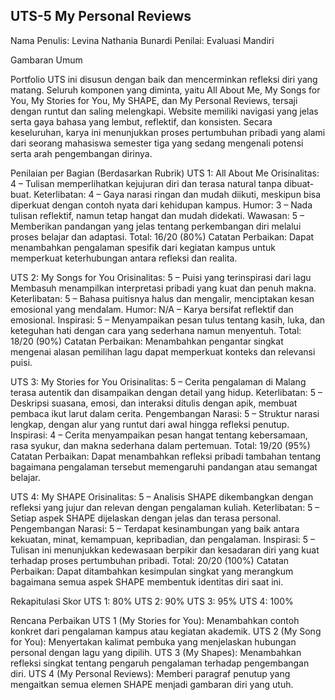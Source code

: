 ## UTS-5 My Personal Reviews

Nama Penulis: Levina Nathania Bunardi
Penilai: Evaluasi Mandiri

Gambaran Umum

Portfolio UTS ini disusun dengan baik dan mencerminkan refleksi diri yang matang. Seluruh komponen yang diminta, yaitu All About Me, My Songs for You, My Stories for You, My SHAPE, dan My Personal Reviews, tersaji dengan runtut dan saling melengkapi. Website memiliki navigasi yang jelas serta gaya bahasa yang lembut, reflektif, dan konsisten. Secara keseluruhan, karya ini menunjukkan proses pertumbuhan pribadi yang alami dari seorang mahasiswa semester tiga yang sedang mengenali potensi serta arah pengembangan dirinya.

Penilaian per Bagian (Berdasarkan Rubrik)
UTS 1: All About Me
Orisinalitas: 4 – Tulisan memperlihatkan kejujuran diri dan terasa natural tanpa dibuat-buat.
Keterlibatan: 4 – Gaya narasi ringan dan mudah diikuti, meskipun bisa diperkuat dengan contoh nyata dari kehidupan kampus.
Humor: 3 – Nada tulisan reflektif, namun tetap hangat dan mudah didekati.
Wawasan: 5 – Memberikan pandangan yang jelas tentang perkembangan diri melalui proses belajar dan adaptasi.
Total: 16/20 (80%)
Catatan Perbaikan: Dapat menambahkan pengalaman spesifik dari kegiatan kampus untuk memperkuat keterhubungan antara refleksi dan realita.

UTS 2: My Songs for You
Orisinalitas: 5 – Puisi yang terinspirasi dari lagu Membasuh menampilkan interpretasi pribadi yang kuat dan penuh makna.
Keterlibatan: 5 – Bahasa puitisnya halus dan mengalir, menciptakan kesan emosional yang mendalam.
Humor: N/A – Karya bersifat reflektif dan emosional.
Inspirasi: 5 – Menyampaikan pesan tulus tentang kasih, luka, dan keteguhan hati dengan cara yang sederhana namun menyentuh.
Total: 18/20 (90%)
Catatan Perbaikan: Menambahkan pengantar singkat mengenai alasan pemilihan lagu dapat memperkuat konteks dan relevansi puisi.

UTS 3: My Stories for You
Orisinalitas: 5 – Cerita pengalaman di Malang terasa autentik dan disampaikan dengan detail yang hidup.
Keterlibatan: 5 – Deskripsi suasana, emosi, dan interaksi ditulis dengan apik, membuat pembaca ikut larut dalam cerita.
Pengembangan Narasi: 5 – Struktur narasi lengkap, dengan alur yang runtut dari awal hingga refleksi penutup.
Inspirasi: 4 – Cerita menyampaikan pesan hangat tentang kebersamaan, rasa syukur, dan makna sederhana dalam pertemuan.
Total: 19/20 (95%)
Catatan Perbaikan: Dapat menambahkan refleksi pribadi tambahan tentang bagaimana pengalaman tersebut memengaruhi pandangan atau semangat belajar.

UTS 4: My SHAPE
Orisinalitas: 5 – Analisis SHAPE dikembangkan dengan refleksi yang jujur dan relevan dengan pengalaman kuliah.
Keterlibatan: 5 – Setiap aspek SHAPE dijelaskan dengan jelas dan terasa personal.
Pengembangan Narasi: 5 – Terdapat kesinambungan yang baik antara kekuatan, minat, kemampuan, kepribadian, dan pengalaman.
Inspirasi: 5 – Tulisan ini menunjukkan kedewasaan berpikir dan kesadaran diri yang kuat terhadap proses pertumbuhan pribadi.
Total: 20/20 (100%)
Catatan Perbaikan: Dapat ditambahkan kesimpulan singkat yang merangkum bagaimana semua aspek SHAPE membentuk identitas diri saat ini.

Rekapitulasi Skor
UTS 1: 80%
UTS 2: 90%
UTS 3: 95%
UTS 4: 100%

Rencana Perbaikan
UTS 1 (My Stories for You): Menambahkan contoh konkret dari pengalaman kampus atau kegiatan akademik.
UTS 2 (My Song for You): Menyertakan kalimat pembuka yang menjelaskan hubungan personal dengan lagu yang dipilih.
UTS 3 (My Shapes): Menambahkan refleksi singkat tentang pengaruh pengalaman terhadap pengembangan diri.
UTS 4 (My Personal Reviews): Memberi paragraf penutup yang mengaitkan semua elemen SHAPE menjadi gambaran diri yang utuh.
